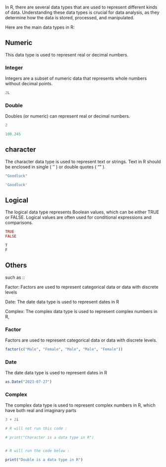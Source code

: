 In R, there are several data types that are used to represent different kinds of data. Understanding these data types is crucial for data analysis, as they determine how the data is stored, processed, and manipulated. 

Here are the main data types in R:

## Numeric

This data type is used to represent real or decimal numbers.


### Integer

Integers are a subset of numeric data that represents whole numbers without decimal points.

```r

2L

```


### Double
Doubles (or numeric) can represent real or decimal numbers.
```r

2

100.245

```


## character

The character data type is used to represent text or strings. Text in R should be enclosed in single ( '' ) or double quotes ( "" ).

```r

"Goodluck"

'Goodluck'

```


## Logical

The logical data type represents Boolean values, which can be either TRUE or FALSE. Logical values are often used for conditional expressions and comparisons.


```r

TRUE
FALSE

```

```r

T
F

```



## Others

such as ::

Factor: Factors are used to represent categorical data or data with discrete levels

Date: The date data type is used to represent dates in R

Complex: The complex data type is used to represent complex numbers in R,



### Factor
Factors are used to represent categorical data or data with discrete levels.

```r

factor(c("Male", "Female", "Male", "Male", "Female"))


```

### Date
The date data type is used to represent dates in R

```r

as.Date("2023-07-27")

```

### Complex
The complex data type is used to represent complex numbers in R, which have both real and imaginary parts

```r

3 + 2i

```


```r

# R will not run this code :

# print("Character is a data type in R")


# R will run the code below :

print("Double is a data type in R")


```








